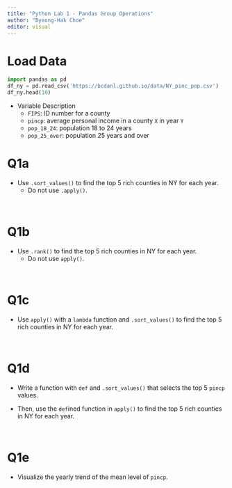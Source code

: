 ```yaml
---
title: "Python Lab 1 - Pandas Group Operations"
author: "Byeong-Hak Choe"
editor: visual
---
```


# Load Data

```python
import pandas as pd
df_ny = pd.read_csv('https://bcdanl.github.io/data/NY_pinc_pop.csv')
df_ny.head(10)
```

-   Variable Description
    -   `FIPS`: ID number for a county
    -   `pincp`: average personal income in a county `X` in year `Y`
    -   `pop_18_24`: population 18 to 24 years
    -   `pop_25_over`: population 25 years and over

# Q1a

-   Use `.sort_values()` to find the top 5 rich counties in NY for each year.
    -   Do not use `.apply()`.

<br>

# Q1b

-   Use `.rank()` to find the top 5 rich counties in NY for each year.
    -   Do not use `apply()`.


<br>

# Q1c

-   Use `apply()` with a `lambda` function and `.sort_values()` to find the top 5 rich counties in NY for each year.


<br>

# Q1d

-   Write a function with `def` and `.sort_values()` that selects the top 5 `pincp` values.

-   Then, use the `def`ined function in `apply()` to find the top 5 rich counties in NY for each year.


<br>

# Q1e

-   Visualize the yearly trend of the mean level of `pincp`.


<br>
